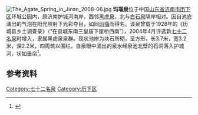 [[File:The_Agate_Spring_in_Jinan_2008-06.jpg|thumb]]
'''玛瑙泉'''位于中国[[山东省|山东省]][[济南市|济南市]][[历下区|历下区]]环城公园内，原济南护城河南岸，西邻[[黑虎泉|黑虎泉]]，北与[[白石泉|白石泉]]隔岸相对。因自池底涌出的气泡在阳光照射下光彩夺目，如同[[玛瑙|玛瑙]]而得名。该泉曾载于1928年的《历城县乡土调查录》（“在县城东南三皇庙下崖桥西南”），2004年4月评选新[[七十二名泉|七十二名泉]]时增入，隶属黑虎泉泉群。现状池岸为块石所砌，呈方形，长3.7米，宽3.2米，深2.2米，四周筑以围栏。自泉眼中涌出的泉水经泉池北壁的石洞落入护城河，状如垂帘<ref>{{cite web|url=http://www.dzwww.com/2010/cymq2010/fbt/201010/t20101028_5928318.htm|title=《玛瑙泉》|accessdate=2012-03-19|work=|publisher=大众日报|archive-date=2012-06-17|archive-url=https://web.archive.org/web/20120617134819/http://www.dzwww.com/2010/cymq2010/fbt/201010/t20101028_5928318.htm|dead-url=no}}</ref>。

==参考资料==
{{reflist|2}}
{{七十二名泉}}

[[Category:七十二名泉|Category:七十二名泉]]
[[Category:历下区|Category:历下区]]
{{山东小作品}}